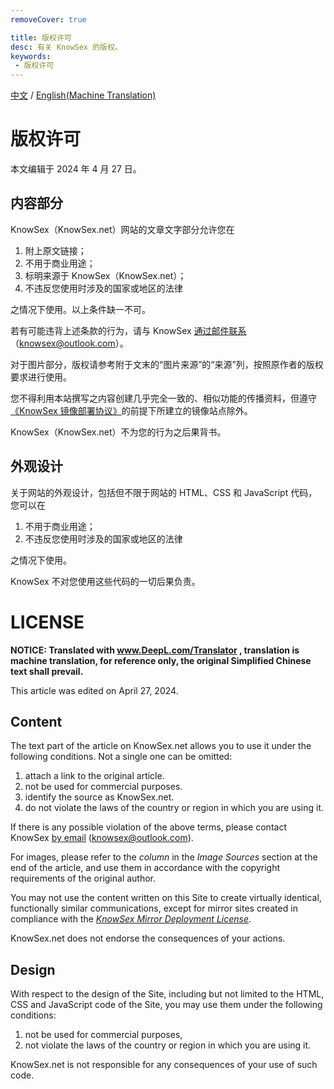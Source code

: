 ```yaml
---
removeCover: true

title: 版权许可
desc: 有关 KnowSex 的版权。
keywords: 
 - 版权许可
---
```


[中文](#版权许可) / [English(Machine Translation)](#LICENSE)

# 版权许可

本文编辑于 2024 年 4 月 27 日。

## 内容部分

KnowSex（KnowSex.net）网站的文章文字部分允许您在

1. 附上原文链接；
2. 不用于商业用途；
3. 标明来源于 KnowSex（KnowSex.net）；
4. 不违反您使用时涉及的国家或地区的法律

之情况下使用。以上条件缺一不可。

若有可能违背上述条款的行为，请与 KnowSex [通过邮件联系](mailto:knowsex@outlook.com)（knowsex@outlook.com）。

对于图片部分，版权请参考附于文末的“图片来源”的“来源”列，按照原作者的版权要求进行使用。

您不得利用本站撰写之内容创建几乎完全一致的、相似功能的传播资料，但遵守[《KnowSex 镜像部署协议》](https://github.com/knowsex/knowsex.github.io/blob/main/mirror-license.md)的前提下所建立的镜像站点除外。

KnowSex（KnowSex.net）不为您的行为之后果背书。

## 外观设计

关于网站的外观设计，包括但不限于网站的 HTML、CSS 和 JavaScript 代码，您可以在

1. 不用于商业用途；
2. 不违反您使用时涉及的国家或地区的法律

之情况下使用。

KnowSex 不对您使用这些代码的一切后果负责。



# LICENSE

**NOTICE: Translated with www.DeepL.com/Translator , translation is machine translation, for reference only, the original Simplified Chinese text shall prevail.**

This article was edited on April 27, 2024.

## Content

The text part of the article on KnowSex.net allows you to use it under the following conditions. Not a single one can be omitted: 

1. attach a link to the original article.
2. not be used for commercial purposes.
3. identify the source as KnowSex.net.
4. do not violate the laws of the country or region in which you are using it.

If there is any possible violation of the above terms, please contact KnowSex [by email](mailto:knowsex@outlook.com) (knowsex@outlook.com).

For images, please refer to the *column* in the *Image Sources* section at the end of the article, and use them in accordance with the copyright requirements of the original author. 

You may not use the content written on this Site to create virtually identical, functionally similar communications, except for mirror sites created in compliance with the [*KnowSex Mirror Deployment License*](https://github.com/knowsex/knowsex.github.io/blob/main/mirror-license.md).

KnowSex.net does not endorse the consequences of your actions.

## Design

With respect to the design of the Site, including but not limited to the HTML, CSS and JavaScript code of the Site, you may use them under the following conditions: 

1. not be used for commercial purposes,
2. not violate the laws of the country or region in which you are using it.

KnowSex.net is not responsible for any consequences of your use of such code.
